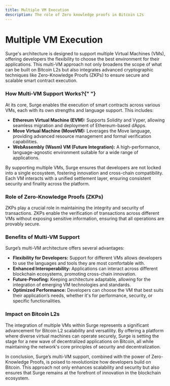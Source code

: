 ```yaml
---
title: Multiple VM Execution
description: The role of Zero knowledge proofs in Bitcoin L2s
---
```



# Multiple VM Execution

Surge's architecture is designed to support multiple Virtual Machines (VMs), offering developers the flexibility to choose the best environment for their applications. This multi-VM approach not only broadens the scope of what can be built on Bitcoin L2s but also integrates advanced cryptographic techniques like Zero-Knowledge Proofs (ZKPs) to ensure secure and scalable smart contract execution.

<p align="center">
  <ZoomImage width="90%" src="/assets/multivm.png" alt="Multi VMs" />
</p>

### How Multi-VM Support Works?{" "}

At its core, Surge enables the execution of smart contracts across various VMs, each with its own strengths and language support. This includes:
- **Ethereum Virtual Machine (EVM):** Supports Solidity and Vyper, allowing seamless migration and deployment of Ethereum-based dApps.
- **Move Virtual Machine (MoveVM):** Leverages the Move language, providing advanced resource management and formal verification capabilities.
- **WebAssembly (Wasm) VM (Future Integration):** A high-performance, language-agnostic environment suitable for a wide range of applications.
  
By supporting multiple VMs, Surge ensures that developers are not locked into a single ecosystem, fostering innovation and cross-chain compatibility. Each VM interacts with a unified settlement layer, ensuring consistent security and finality across the platform.

### Role of Zero-Knowledge Proofs (ZKPs)
ZKPs play a crucial role in maintaining the integrity and security of transactions. ZKPs enable the verification of transactions across different VMs without exposing sensitive information, ensuring that all operations are provably secure. 

### Benefits of Multi-VM Support
Surge’s multi-VM architecture offers several advantages:

- **Flexibility for Developers:** Support for different VMs allows developers to use the languages and tools they are most comfortable with.
- **Enhanced Interoperability:** Applications can interact across different blockchain ecosystems, promoting cross-chain innovation.
- **Future-Proofing:** Keeping architecture adaptable, allowing for the integration of emerging VM technologies and standards.
- **Optimized Performance:** Developers can choose the VM that best suits their application’s needs, whether it's for performance, security, or specific functionalities.

### Impact on Bitcoin L2s

The integration of multiple VMs within Surge represents a significant advancement for Bitcoin L2 scalability and versatility. By offering a platform where diverse virtual machines can operate securely, Surge is setting the stage for a new wave of decentralized applications on Bitcoin, all while maintaining the network's core principles of security and decentralization.

In conclusion, Surge’s multi-VM support, combined with the power of Zero-Knowledge Proofs, is poised to revolutionize how developers build on Bitcoin. This approach not only enhances scalability and security but also ensures that Surge remains at the forefront of innovation in the blockchain ecosystem.

